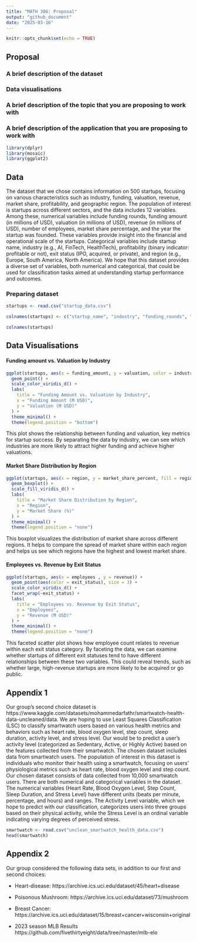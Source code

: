 ```yaml
---
title: "MATH 306: Proposal"
output: "github_document"
date: "2025-03-16"
---
```


```r
knitr::opts_chunk$set(echo = TRUE)
```

## Proposal

### A brief description of the dataset 

### Data visualisations

### A brief description of the topic that you are proposing to work with

### A brief description of the application that you are proposing to work with

```r
library(dplyr)
library(mosaic)
library(ggplot2)
```


## Data

The dataset that we chose contains information on 500 startups, focusing on various characteristics such as industry, funding, valuation, revenue, market share, profitability, and geographic region. The population of interest is startups across different sectors, and the data includes 12 variables. Among these, numerical variables include funding rounds, funding amount (in millions of USD), valuation (in millions of USD), revenue (in millions of USD), number of employees, market share percentage, and the year the startup was founded. These variables provide insight into the financial and operational scale of the startups. Categorical variables include startup name, industry (e.g., AI, FinTech, HealthTech), profitability (binary indicator: profitable or not), exit status (IPO, acquired, or private), and region (e.g., Europe, South America, North America). We hope that this dataset provides a diverse set of variables, both numerical and categorical, that could be used for classification tasks aimed at understanding startup performance and outcomes.


### Preparing dataset


```r

startups <- read.csv("startup_data.csv")

colnames(startups) <- c("startup_name", "industry", "funding_rounds", "funding_amount", "valuation", "revenue", "employees", "market_share_percent", "profitable", "year_founded", "region", "exit_status")

colnames(startups)

```


## Data Visualisations


#### Funding amount vs. Valuation by Industry

```r
ggplot(startups, aes(x = funding_amount, y = valuation, color = industry)) +
  geom_point() +
  scale_color_viridis_d() +
  labs(
    title = "Funding Amount vs. Valuation by Industry",
    x = "Funding Amount (M USD)",
    y = "Valuation (M USD)"
  ) +
  theme_minimal() +
  theme(legend.position = "bottom")
```




This plot shows the relationship between funding and valuation, key metrics for startup success. By separating the data by industry, we can see which industries are more likely to attract higher funding and achieve higher valuations.



#### Market Share Distribution by Region


```r
ggplot(startups, aes(x = region, y = market_share_percent, fill = region)) +
  geom_boxplot() +
  scale_fill_viridis_d() +
  labs(
    title = "Market Share Distribution by Region",
    x = "Region",
    y = "Market Share (%)"
  ) +
  theme_minimal() +
  theme(legend.position = "none")
```


This boxplot visualizes the distribution of market share across different regions. It helps to compare the spread of market share within each region and helps us see which regions have the highest and lowest market share.


#### Employees vs. Revenue by Exit Status


```r

ggplot(startups, aes(x = employees , y = revenue)) +
  geom_point(aes(color = exit_status), size = 3) +
  scale_color_viridis_d() +
  facet_wrap(~exit_status) +
  labs(
    title = "Employees vs. Revenue by Exit Status",
    x = "Employees",
    y = "Revenue (M USD)"
  ) +
  theme_minimal() +
  theme(legend.position = "none")

```



This faceted scatter plot shows how employee count relates to revenue within each exit status category. By faceting the data, we can examine whether startups of different exit statuses tend to have different relationships between these two variables. This could reveal trends, such as whether large, high-revenue startups are more likely to be acquired or go public.


## Appendix 1

Our group's second choice dataset is https://www.kaggle.com/datasets/mohammedarfathr/smartwatch-health-data-uncleaned/data. We are hoping to use Least Squares Classification (LSC) to classify smartwatch users based on various health metrics and behaviors such as heart rate, blood oxygen level, step count, sleep duration, activity level, and stress level. Our would be to predict a user's activity level (categorized as Sedentary, Active, or Highly Active) based on the features collected from their smartwatch. The chosen dataset includes data from smartwatch users. The population of interest in this dataset is individuals who monitor their health using a smartwatch, focusing on users' physiological metrics such as heart rate, blood oxygen level and step count. Our chosen dataset consists of data collected from 10,000 smartwatch users. There are both numerical and categorical variables in the dataset. The numerical variables (Heart Rate, Blood Oxygen Level, Step Count, Sleep Duration, and Stress Level) have different units (beats per minute, percentage, and hours) and ranges. The Activity Level variable, which we hope to predict with our classification, categorizes users into three groups based on their physical activity, while the Stress Level is an ordinal variable indicating varying degrees of perceived stress.

```r
smartwatch <- read.csv("unclean_smartwatch_health_data.csv")
head(smartwatch)
```



## Appendix 2

Our group considered the following data sets, in addition to our first and second choices:

- Heart-disease: https://archive.ics.uci.edu/dataset/45/heart+disease

- Poisonous Mushroom: https://archive.ics.uci.edu/dataset/73/mushroom 

- Breast Cancer: https://archive.ics.uci.edu/dataset/15/breast+cancer+wisconsin+original 

- 2023 season MLB Results https://github.com/fivethirtyeight/data/tree/master/mlb-elo